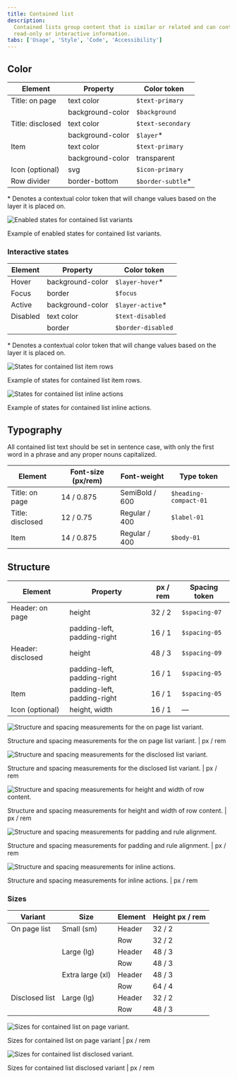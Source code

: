 ```yaml
---
title: Contained list
description:
  Contained lists group content that is similar or related and can contain
  read-only or interactive information.
tabs: ['Usage', 'Style', 'Code', 'Accessibility']
---
```


## Color

| Element          | Property         | Color token        |
| ---------------- | ---------------- | ------------------ |
| Title: on page   | text color       | `$text-primary`    |
|                  | background-color | `$background`      |
| Title: disclosed | text color       | `$text-secondary`  |
|                  | background-color | `$layer`\*         |
| Item             | text color       | `$text-primary`    |
|                  | background-color | transparent        |
| Icon (optional)  | svg              | `$icon-primary`    |
| Row divider      | border-bottom    | `$border-subtle`\* |

<Caption>
  * Denotes a contextual color token that will change values based on the layer
  it is placed on.
</Caption>

<Row>
<Column colLg={8}>

![Enabled states for contained list variants](images/contained-list-style-1.png)

</Column>
</Row>

<Caption>Example of enabled states for contained list variants.</Caption>

### Interactive states

| Element  | Property         | Color token        |
| -------- | ---------------- | ------------------ |
| Hover    | background-color | `$layer-hover`\*   |
| Focus    | border           | `$focus`           |
| Active   | background-color | `$layer-active`\*  |
| Disabled | text color       | `$text-disabled`   |
|          | border           | `$border-disabled` |

<Caption>
  * Denotes a contextual color token that will change values based on the layer
  it is placed on.
</Caption>

<Row>
<Column colLg={12}>

![States for contained list item rows](images/contained-list-style-2.png)

</Column>
</Row>

<Caption>Example of states for contained list item rows.</Caption>

<br />

<Row>
<Column colLg={12}>

![States for contained list inline actions](images/contained-list-style-3.png)

</Column>
</Row>

<Caption>Example of states for contained list inline actions.</Caption>

## Typography

All contained list text should be set in sentence case, with only the first word
in a phrase and any proper nouns capitalized.

| Element          | Font-size (px/rem) | Font-weight    | Type token            |
| ---------------- | ------------------ | -------------- | --------------------- |
| Title: on page   | 14 / 0.875         | SemiBold / 600 | `$heading-compact-01` |
| Title: disclosed | 12 / 0.75          | Regular / 400  | `$label-01`           |
| Item             | 14 / 0.875         | Regular / 400  | `$body-01`            |

## Structure

| Element           | Property                    | px / rem | Spacing token |
| ----------------- | --------------------------- | -------- | ------------- |
| Header: on page   | height                      | 32 / 2   | `$spacing-07` |
|                   | padding-left, padding-right | 16 / 1   | `$spacing-05` |
| Header: disclosed | height                      | 48 / 3   | `$spacing-09` |
|                   | padding-left, padding-right | 16 / 1   | `$spacing-05` |
| Item              | padding-left, padding-right | 16 / 1   | `$spacing-05` |
| Icon (optional)   | height, width               | 16 / 1   | —             |

<div className="image--fixed">

![Structure and spacing measurements for the on page list variant.](images/contained-list-style-4.png)

</div>

<Caption>
  Structure and spacing measurements for the on page list variant. | px / rem
</Caption>

<br />

<div className="image--fixed">

![Structure and spacing measurements for the disclosed list variant.](images/contained-list-style-5.png)

</div>

<Caption>
  Structure and spacing measurements for the disclosed list variant. | px / rem
</Caption>

<br />

<div className="image--fixed">

![Structure and spacing measurements for height and width of row content.](images/contained-list-style-6.png)

</div>

<Caption>
  Structure and spacing measurements for height and width of row content. | px /
  rem
</Caption>

<br />

<div className="image--fixed">

![Structure and spacing measurements for padding and rule alignment.](images/contained-list-style-7.png)

</div>

<Caption>
  Structure and spacing measurements for padding and rule alignment. | px / rem
</Caption>

<br />

<div className="image--fixed">

![Structure and spacing measurements for inline actions.](images/contained-list-style-8.png)

</div>

<Caption>
  Structure and spacing measurements for inline actions. | px / rem
</Caption>

### Sizes

| Variant        | Size             | Element | Height px / rem |
| -------------- | ---------------- | ------- | --------------- |
| On page list   | Small (sm)       | Header  | 32 / 2          |
|                |                  | Row     | 32 / 2          |
|                | Large (lg)       | Header  | 48 / 3          |
|                |                  | Row     | 48 / 3          |
|                | Extra large (xl) | Header  | 48 / 3          |
|                |                  | Row     | 64 / 4          |
| Disclosed list | Large (lg)       | Header  | 32 / 2          |
|                |                  | Row     | 48 / 3          |

<div className="image--fixed">

![Sizes for contained list on page variant.](images/contained-list-style-9.png)

</div>

<Caption>
  Sizes for contained list on page variant | px / rem
</Caption>

<div className="image--fixed">

![Sizes for contained list disclosed variant.](images/contained-list-style-10.png)

</div>

<Caption>
  Sizes for contained list disclosed variant | px / rem
</Caption>

